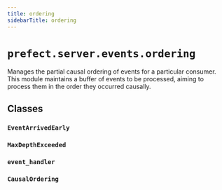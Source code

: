 ```yaml
---
title: ordering
sidebarTitle: ordering
---
```


# `prefect.server.events.ordering`



Manages the partial causal ordering of events for a particular consumer.  This module
maintains a buffer of events to be processed, aiming to process them in the order they
occurred causally.


## Classes

### `EventArrivedEarly` <sup><a href="https://github.com/prefecthq/prefect/blob/main/src/prefect/server/events/ordering.py#L46"><Icon icon="github" size="14" /></a></sup>

### `MaxDepthExceeded` <sup><a href="https://github.com/prefecthq/prefect/blob/main/src/prefect/server/events/ordering.py#L51"><Icon icon="github" size="14" /></a></sup>

### `event_handler` <sup><a href="https://github.com/prefecthq/prefect/blob/main/src/prefect/server/events/ordering.py#L56"><Icon icon="github" size="14" /></a></sup>

### `CausalOrdering` <sup><a href="https://github.com/prefecthq/prefect/blob/main/src/prefect/server/events/ordering.py#L62"><Icon icon="github" size="14" /></a></sup>
